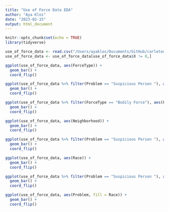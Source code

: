 ```yaml
---
title: "Use of Force Data EDA"
author: "Aya Klos"
date: "2023-02-15"
output: html_document
---
```


```r
knitr::opts_chunk$set(echo = TRUE)
library(tidyverse)
```

```r
use_of_force_data <- read.csv("/Users/ayaklos/Documents/GitHub/carleton_comps_22_23/data/original/Police_Use_of_Force.csv")
use_of_force_data <- use_of_force_data[use_of_force_data$X != 0,]
```

```r
ggplot(use_of_force_data, aes(ForceType)) +
  geom_bar() +
  coord_flip()

ggplot(use_of_force_data %>% filter(Problem == "Suspicious Person "), aes(ForceType)) +
  geom_bar() +
  coord_flip()

ggplot(use_of_force_data %>% filter(ForceType == "Bodily Force"), aes(ForceTypeAction)) +
  geom_bar() +
  coord_flip()

ggplot(use_of_force_data, aes(Neighborhood)) +
  geom_bar() +
  coord_flip()

ggplot(use_of_force_data %>% filter(Problem == "Suspicious Person "), aes(Neighborhood)) +
  geom_bar() +
  coord_flip()

ggplot(use_of_force_data, aes(Race)) +
  geom_bar() +
  coord_flip()

ggplot(use_of_force_data %>% filter(Problem == "Suspicious Person "), aes(Race)) +
  geom_bar() +
  coord_flip()

ggplot(use_of_force_data, aes(Problem, fill = Race)) +
  geom_bar() +
  coord_flip()
```